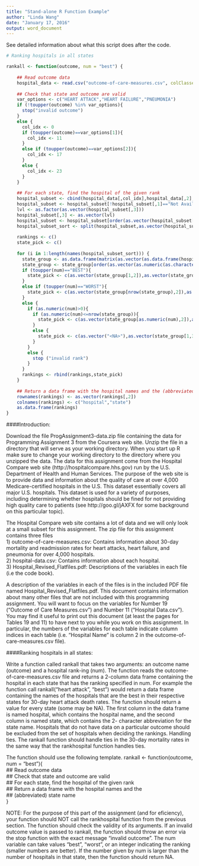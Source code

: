 ```yaml
---
title: "Stand-alone R Function Example"
author: "Linda Wang"
date: "January 17, 2016"
output: word_document
---
```


See detailed information about what this script does after the code.

```r
# Ranking hospitals in all states

rankall <- function(outcome, num = "best") {
  
    ## Read outcome data
    hospital_data <- read.csv("outcome-of-care-measures.csv", colClasses = "character")
  
    ## Check that state and outcome are valid
    var_options <- c("HEART ATTACK","HEART FAILURE","PNEUMONIA")
    if (!toupper(outcome) %in% var_options){
      stop("invalid outcome")
    }
    else {
      col_idx <- 0
      if (toupper(outcome)==var_options[1]){
        col_idx <- 11
      }
      else if (toupper(outcome)==var_options[2]){
        col_idx <- 17
      }
      else {
        col_idx <- 23
      }
    }
    
    ## For each state, find the hospital of the given rank
    hospital_subset <- cbind(hospital_data[,col_idx],hospital_data[,2],hospital_data[,7])
    hospital_subset <- hospital_subset[!hospital_subset[,1]=="Not Available",]
    lvl <- as.factor(as.vector(hospital_subset[,3]))
    hospital_subset[,3] <- as.vector(lvl)
    hospital_subset <- hospital_subset[order(as.vector(hospital_subset[,3])),]
    hospital_subset_sort <- split(hospital_subset,as.vector(hospital_subset[,3]))
    
    rankings <- c()
    state_pick <- c()
    
    for (i in 1:length(names(hospital_subset_sort))) {
      state_group <- as.data.frame(matrix(as.vector(as.data.frame(hospital_subset_sort[i])[,1]),ncol=3, byrow=FALSE))
      state_group <- state_group[order(as.vector(as.numeric(as.character(state_group[,1]))),as.vector(state_group[,2])),]
      if (toupper(num)=="BEST"){
        state_pick <- c(as.vector(state_group[1,2]),as.vector(state_group[1,3]))
      }
      else if (toupper(num)=="WORST"){
        state_pick <- c(as.vector(state_group[nrow(state_group),2]),as.vector(state_group[nrow(state_group),3]))
      }
      else {
        if (as.numeric(num)>0){
          if (as.numeric(num)<=nrow(state_group)){
            state_pick <- c(as.vector(state_group[as.numeric(num),2]),as.vector(state_group[as.numeric(num),3]))
          }
          else {
            state_pick <- c(as.vector("<NA>"),as.vector(state_group[1,3]))
          }
        }
        else {
          stop ("invalid rank")
        }
      }
      rankings <- rbind(rankings,state_pick)
    }
    
    ## Return a data frame with the hospital names and the (abbreviated) state name
    rownames(rankings) <- as.vector(rankings[,2])
    colnames(rankings) <- c("hospital","state")
    as.data.frame(rankings)
}
```

####Introduction:

Download the file ProgAssignment3-data.zip file containing the data for Programming Assignment 3 from the Coursera web site. Unzip the file in a directory that will serve as your 
working directory. When you start up R make sure to change your working directory to the directory where you unzipped the data. The data for this assignment come from the 
Hospital Compare web site (http://hospitalcompare.hhs.gov) run by the U.S. Department of Health and Human Services. The purpose of the web site is to provide data and 
information about the quality of care at over 4,000 Medicare-certified hospitals in the U.S. This dataset essentially covers all major U.S. hospitals. This dataset is used for a variety 
of purposes, including determining whether hospitals should be fined for not providing high quality care to patients (see http://goo.gl/jAXFX for some background on this particular 
topic).

The Hospital Compare web site contains a lot of data and we will only look at a small subset for this assignment. The zip file for this assignment contains three files  
1) outcome-of-care-measures.csv: Contains information about 30-day mortality and readmission rates for heart attacks, heart failure, and pneumonia for over 4,000 hospitals.  
2) hospital-data.csv: Contains information about each hospital.  
3) Hospital_Revised_Flatfiles.pdf: Descriptions of the variables in each file (i.e the code book).  

A description of the variables in each of the files is in the included PDF file named Hospital_Revised_Flatfiles.pdf. This document contains information about many other files that 
are not included with this programming assignment. You will want to focus on the variables for Number 19 ("Outcome of Care Measures.csv") and Number 11 ("Hospital 
Data.csv"). You may find it useful to print out this document (at least the pages for Tables 19 and 11) to have next to you while you work on this assignment. In particular, the 
numbers of the variables for each table indicate column indices in each table (i.e. "Hospital Name" is column 2 in the outcome-of-care-measures.csv file).

####Ranking hospitals in all states:

Write a function called rankall that takes two arguments: an outcome name (outcome) and a hospital rank-ing (num). The function reads the outcome-of-care-measures.csv file and 
returns a 2-column data frame containing the hospital in each state that has the ranking specified in num. For example the function call rankall("heart attack", "best") would return 
a data frame containing the names of the hospitals that are the best in their respective states for 30-day heart attack death rates. The function should return a value for every 
state (some may be NA). The first column in the data frame is named hospital, which contains the hospital name, and the second column is named state, which contains the 2-
character abbreviation for the state name. Hospitals that do not have data on a particular outcome should be excluded from the set of hospitals when deciding the rankings.
Handling ties. The rankall function should handle ties in the 30-day mortality rates in the same way that the rankhospital function handles ties.

The function should use the following template.
  rankall <- function(outcome, num = "best"){  
    ## Read outcome data  
    ## Check that state and outcome are valid  
    ## For each state, find the hospital of the given rank  
    ## Return a data frame with the hospital names and the  
    ## (abbreviated) state name  
  }

NOTE: 
For the purpose of this part of the assignment (and for eficiency), your function should NOT call the rankhospital function from the previous section. The function should check the 
validity of its arguments. If an invalid outcome value is passed to rankall, the function should throw an error via the stop function with the exact message "invalid outcome". The 
num variable can take values "best", "worst", or an integer indicating the ranking (smaller numbers are better). If the number given by num is larger than the number of hospitals in 
that state, then the function should return NA.
